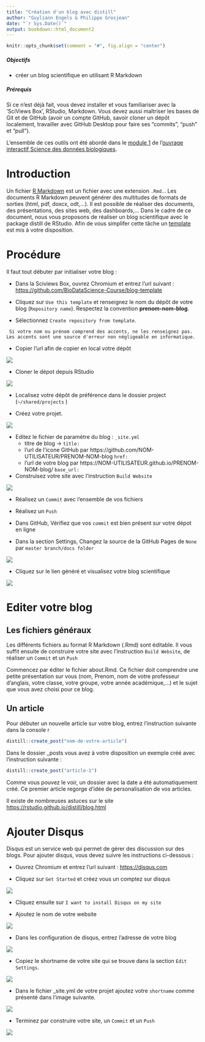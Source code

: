 ```yaml
---
title: "Création d'un blog avec distill"
author: "Guyliann Engels & Philippe Grosjean"
date: "`r Sys.Date()`"
output: bookdown::html_document2
---
```


```r
knitr::opts_chunk$set(comment = "#", fig.align = "center")
```

##### Objectifs {-}

- créer un blog scientifique en utilisant R Markdown

##### Prérequis {-}

Si ce n’est déjà fait, vous devez installer et vous familiariser avec la ‘SciViews Box’, RStudio, Markdown. Vous devez aussi maîtriser les bases de Git et de GitHub (avoir un compte GitHub, savoir cloner un dépôt localement, travailler avec GitHub Desktop pour faire ses “commits”, “push” et “pull”). 

L’ensemble de ces outils ont été abordé dans le [module 1](https://wp.sciviews.org/sdd-umons/?iframe=wp.sciviews.org/sdd-umons-2020/intro.html) de l'[ouvrage interactif Science des données biologiques](https://wp.sciviews.org/sdd-umons/?iframe=wp.sciviews.org/sdd-umons-2020/). 

# Introduction 

Un fichier [R Markdown](https://rmarkdown.rstudio.com/index.html) est un fichier avec une extension `.Rmd.`. Les documents R Markdown peuvent générer des multitudes de formats de sorties (html, pdf, doxcx, odt,...). Il est possible de réaliser des documents, des présentations, des sites web, des dashboards,... Dans le cadre de ce document, nous vous proposons de réaliser un blog scientifique avec le package distill de RStudio. Afin de vous simplifer cette tâche un [template](http://biodatascience-course.sciviews.org/blog-template/) est mis à votre disposition.

# Procédure

Il faut tout débuter par initialiser votre blog :

- Dans la Sciviews Box, ouvrez Chromium et entrez l'url suivant : <https://github.com/BioDataScience-Course/blog-template>

- Cliquez sur `Use this template` et renseignez le nom du dépôt de votre blog (`Repository name`). Respectez la convention **prenom-nom-blog**.  

- Sélectionnez `Create repository from template`.

```block
 Si votre nom ou prénom comprend des accents, ne les renseignez pas. Les accents sont une source d'erreur non négligeable en informatique.
```

- Copier l'url afin de copier en local votre dépôt

![](images/figures/blog-guy-1.gif)

- Cloner le dépot depuis RStudio

![](images/figures/blog-guy-2.gif)

- Localisez votre dépôt de préférence dans le dossier project (`~/shared/projects` )

- Créez votre projet.

![](images/figures/blog-guy-3.png)


- Editez le fichier de paramètre du blog : `_site.yml`
    + titre de blog ->  `title:` 
    + l'url de l'icone GitHub par https://github.com/NOM-UTILISATEUR/PRENOM-NOM-blog `href:`
    + l'url de votre blog par https://NOM-UTILISATEUR.github.io/PRENOM-NOM-blog/  `base_url:`

- Construisez votre site avec l'instruction `Build Website`

![](images/figures/blog-guy-4.gif)

- Réalisez un `Commit` avec l'ensemble de vos fichiers

- Réalisez un `Push` 

- Dans GitHub, Vérifiez que vos `commit` est bien présent sur votre dépot en ligne

- Dans la section Settings, Changez la source de la GitHub Pages de `None` par `master branch/docs folder` 

![](images/figures/blog-guy-5.gif) 

- Cliquez sur le lien généré et visualisez votre blog scientifique

![](images/figures/blog-guy-6.png) 

# Editer votre blog

## Les fichiers généraux

Les différents fichiers au format R Markdown (.Rmd) sont éditable. Il vous suffit ensuite de construire votre site avec l'instruction `Build Website`, de réaliser un `Commit` et un `Push` 

Commencez par éditer le fichier about.Rmd. Ce fichier doit comprendre une petite présentation sur vous (nom, Prenom, nom de votre professeur d'anglais, votre classe, votre groupe, votre année académique,...) et le sujet que vous avez choisi pour ce blog.

## Un article

Pour débuter un nouvelle article sur votre blog, entrez l'instruction suivante dans la console r

```r
distill::create_post("nom-de-votre-article")
```

Dans le dossier _posts vous avez à votre disposition un exemple créé avec l'instruction suivante :

```r
distill::create_post("article-1")
```

Comme vous pouvez le voir, un dossier avec la date a été automatiquement créé. Ce premier article regorge d'idée de personalisation de vos articles.

Il existe de nombreuses astuces sur le site <https://rstudio.github.io/distill/blog.html>

# Ajouter Disqus 

Disqus est un service web qui permet de gérer des discussion sur des blogs. Pour ajouter disqus, vous devez suivre les instructions ci-dessous :

- Ouvrez Chromium et entrez l'url suivant : <https://disqus.com> 

- Cliquez sur `Get Started` et créez vous un comptez sur disqus 

![](images/figures/disqus2.png) 

- Cliquez ensuite sur `I want to install Disqus on my site`

- Ajoutez le nom de votre website

![](images/figures/disqus3.gif) 

- Dans les configuration de disqus, entrez l'adresse de votre blog

![](images/figures/disqus4.gif) 

- Copiez le shortname de votre site qui se trouve dans la section `Edit Settings`.

![](images/figures/disqus5.gif) 


- Dans le fichier _site.yml de votre projet ajoutez votre `shortname` comme présenté dans l'image suivante.

![](images/figures/disqus6.gif) 

- Terminez par construire votre site, un `Commit` et un `Push`

![](images/figures/disqus7.gif) 
